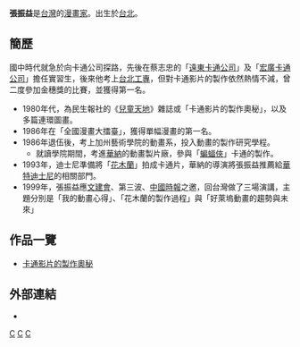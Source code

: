 {{漫畫}}
'''張振益'''{{BD|1963年|catIdx=Z}}是[[台灣|台灣]]的[[漫畫家|漫畫家]]。出生於[[台北|台北]]。

== 簡歷 ==
國中時代就急於向卡通公司探路，先後在蔡志忠的「[[遠東卡通公司|遠東卡通公司]]」及「[[宏廣卡通公司|宏廣卡通公司]]」擔任實習生，後來他考上[[台北工專|台北工專]]，但對卡通影片的製作依然熱情不減，曾二度參加金穗獎的比賽，並獲得第一名。
*1980年代，為民生報社的《[[兒童天地|兒童天地]]》雜誌或「卡通影片的製作奧秘」，以及多篇連環圖畫。
*1986年在「全國漫畫大擂臺」，獲得單幅漫畫的第一名。
*1986年退伍後，考上加州藝術學院的動畫系，投入動畫的製作研究學程。
**就讀學院期間，考進[[華納|華納]]的動畫製片廠，參與「[[蝙蝠俠|蝙蝠俠]]」卡通的製作。
*1993年，迪士尼準備將「[[花木蘭|花木蘭]]」拍成卡通片，華納的導演將張振益推薦給[[華特迪士尼|華特迪士尼]]的相關部門。
*1999年，張振益應[[文建會|文建會]]、第三波、[[中國時報|中國時報]]之邀，回台灣做了三場演講，主題分別是「我的動畫心得」、「花木蘭的製作過程」與「好萊塢動畫的趨勢與未來」

== 作品一覽 ==
*[[卡通影片的製作奧秘|卡通影片的製作奧秘]]

== 外部連結 ==
* {{IMDb name|0151656}}

[[Category:臺灣漫畫家|C]]
[[Category:張姓|C]]
[[Category:台北市人|C]]